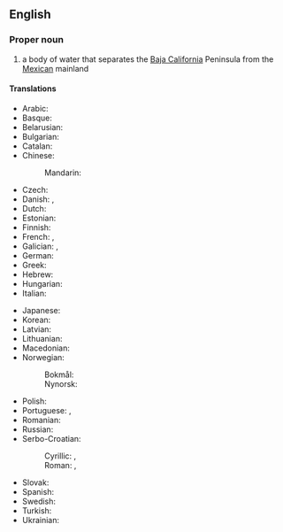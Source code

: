 ==English==
{{wikipedia}}

===Proper noun===
{{en-proper noun|head=[[gulf|Gulf]] [[of]] [[California]]}}

# a body of water that separates the [[Baja California]] Peninsula from the [[Mexican]] mainland
#: {{syn|en|Sea of Cortez}}

====Translations====
{{trans-top|body of water}}
* Arabic: {{t|ar|خَلِيج كَالِيفُورْنِيَا|m}}
* Basque: {{t|eu|Kaliforniako golkoa}}
* Belarusian: {{t|be|Каліфарнійскі заліў|m}}
* Bulgarian: {{t|bg|Калифорнийски залив|m}}
* Catalan: {{t|ca|golf de Califòrnia|m}}
* Chinese:
*: Mandarin: {{t+|cmn|加利福尼亚湾|tr=jiālìfúníyàwān}}
* Czech: {{t|cs|Kalifornský záliv|m}}
* Danish: {{t|da|Californiske Golf|c}}, {{t|da|Californiske Bugt|c}}
* Dutch: {{t|nl|Golf van Californië|m}}
* Estonian: {{t|et|California laht}}
* Finnish: {{t+|fi|Kalifornianlahti}}
* French: {{t|fr|golfe de Californie|m}}, {{t|fr|mer Vermeille|f}}
* Galician: {{t|gl|golfo de California|m}}, {{t|gl|mar Bermejo|m}}
* German: {{t+|de|Golf von Kalifornien|m}}
* Greek: {{t|el|Κόλπος της Καλιφόρνιας|m}}
* Hebrew: {{t|he|מפרץ קליפורניה|m|tr=mifráts kalifórnih}}
* Hungarian: {{t|hu|Kaliforniai-öböl}}
* Italian: {{t|it|golfo di California|m}}
{{trans-mid}}
* Japanese: {{t|ja|カリフォルニア湾|tr=Kariforunia-wan}}
* Korean: {{t|ko|칼리포르니아만}}
* Latvian: {{t|lv|Kalifornijas līcis|m}}
* Lithuanian: {{t|lt|Kalifornijos įlanka|f}}
* Macedonian: {{t|mk|Калифорниски Залив|m}}
* Norwegian:
*: Bokmål: {{t|nb|Californiabukta|m}}
*: Nynorsk: {{t|nn|Californiabukta|m}}
* Polish: {{t+|pl|Zatoka Kalifornijska|f}}
* Portuguese: {{t|pt|golfo da Califórnia|m}}, {{t|pt|mar Bermejo|m}}
* Romanian: {{t|ro|Golful California|m}}
* Russian: {{t|ru|Калифорни́йский зали́в|m}}
* Serbo-Croatian: 
*: Cyrillic: {{t|sh|Калифорнијски залив|m}}, {{t|sh|Калифорнијски заљев|m}}
*: Roman: {{t|sh|Kalifornijski zaliv|m}}, {{t|sh|Kalifornijski zaljev|m}}
* Slovak: {{t|sk|Kalifornský záliv|m}}
* Spanish: {{t|es|golfo de California|m}}
* Swedish: {{t|sv|Californiaviken|c}}
* Turkish: {{t|tr|Kaliforniya Körfezi}}
* Ukrainian: {{t|uk|Каліфорні́йська зато́ка|f}}
{{trans-bottom}}

{{C|en|Gulfs|Mexico}}